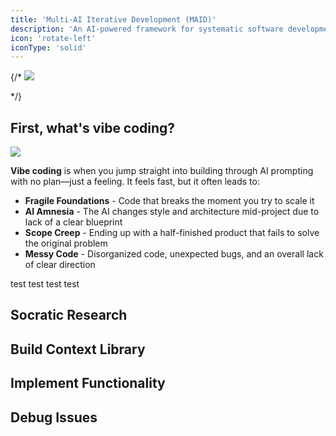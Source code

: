 ```yaml
---
title: 'Multi-AI Iterative Development (MAID)'
description: 'An AI-powered framework for systematic software development. Go beyond "vibe coding" to build scalable, maintainable applications.'
icon: 'rotate-left'
iconType: 'solid'
---
```



{/* <Frame caption='https://survey.stackoverflow.co/2025/technology#worked-with-vs-want-to-work-with-ai-models-worked-want-prof'>
  <img src="https://ik.imagekit.io/pqnkhqkwi/tmbv/multi-ai%20iterative%20development/Screenshot%202025-08-11%20083157.png?updatedAt=1755063956698" />
</Frame> */}


## First, what's vibe coding?

<Frame caption='https://www.reddit.com/r/ProgrammerHumor/comments/1jcjrzf/vibecoding'>
  <img src="https://ik.imagekit.io/pqnkhqkwi/tmbv/multi-ai%20iterative%20development/rc5kiucui1pe1.jpeg?updatedAt=1755063956635" />
</Frame>

**Vibe coding** is when you jump straight into building through AI prompting with no plan—just a feeling. It feels fast, but it often leads to:

- **Fragile Foundations** - Code that breaks the moment you try to scale it
- **AI Amnesia** - The AI changes style and architecture mid-project due to lack of a clear blueprint
- **Scope Creep** - Ending up with a half-finished product that fails to solve the original problem
- **Messy Code** - Disorganized code, unexpected bugs, and an overall lack of clear direction



<CardGroup cols={2}>
  <Card title="Socratic Research" icon="circle-1" href="#socratic-research">
    test
  </Card>
  <Card title="Build Context" icon="circle-2" href="#build-context-library">
    test
  </Card>
  <Card title="Implement" icon="circle-3" href="#implement-functionality">
    test
  </Card>
  <Card title="Debug Issues" icon="circle-4" href="#debug-issues">
    test
  </Card>
</CardGroup>

## Socratic Research

## Build Context Library

## Implement Functionality

## Debug Issues